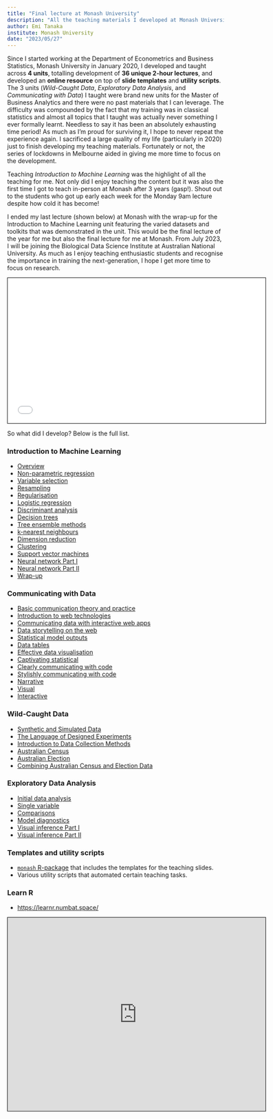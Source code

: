 ```yaml
---
title: "Final lecture at Monash University"
description: "All the teaching materials I developed at Monash University."
author: Emi Tanaka
institute: Monash University
date: "2023/05/27"
---
```


Since I started working at the Department of Econometrics and Business Statistics, Monash University in January 2020, I developed and taught across **4 units**, totalling development of **36 unique 2-hour lectures**, and developed an **online resource** on top of **slide templates** and **utility scripts**. The 3 units (_Wild-Caught Data_, _Exploratory Data Analysis_, and _Communicating with Data_) I taught were brand new units for the Master of Business Analytics and there were no past materials that I can leverage. The difficulty was compounded by the fact that my training was in classical statistics and almost all topics that I taught was actually never something I ever formally learnt. Needless to say it has been an absolutely exhausting time period! As much as I'm proud for surviving it, I hope to never repeat the experience again. I sacrificed a large quality of my life (particularly in 2020) just to finish developing my teaching materials. Fortunately or not, the series of lockdowns in Melbourne aided in giving me more time to focus on the development. 

Teaching _Introduction to Machine Learning_ was the highlight of all the teaching for me. Not only did I enjoy teaching the content but it was also the first time I got to teach in-person at Monash after 3 years (gasp!). Shout out to the students who got up early each week for the Monday 9am lecture despite how cold it has become! 

I ended my last lecture (shown below) at Monash with the wrap-up for the Introduction to Machine Learning unit featuring the varied datasets and toolkits that was demonstrated in the unit. This would be the final lecture of the year for me but also the final lecture for me at Monash. From July 2023, I will be joining the Biological Data Science Institute at Australian National University. As much as I enjoy teaching enthusiastic students and recognise the importance in training the next-generation, I hope I get more time to focus on research. 


<iframe width="600px" src="../../teaching/monash-iml/2023/lecture-12B.html" height="337.5px" style="border: 1px solid black;"></iframe>


So what did I develop? Below is the full list.


### Introduction to Machine Learning

- [Overview](../../teaching/monash-iml/2023/lecture-01.html) 
- [Non-parametric regression](../../teaching/monash-iml/2023/lecture-02A.html) 
- [Variable selection](../../teaching/monash-iml/2023/lecture-02B.html)   
- [Resampling](../../teaching/monash-iml/2023/lecture-03A.html) 
- [Regularisation](../../teaching/monash-iml/2023/lecture-03B.html)   
- [Logistic regression](../../teaching/monash-iml/2023/lecture-04A.html)  
- [Discriminant analysis](../../teaching/monash-iml/2023/lecture-04B.html) 
- [Decision trees](../../teaching/monash-iml/2023/lecture-05.html)  
- [Tree ensemble methods](../../teaching/monash-iml/2023/lecture-06.html)   
- [k-nearest neighbours](../../teaching/monash-iml/2023/lecture-07.html)   
- [Dimension reduction](../../teaching/monash-iml/2023/lecture-08.html)   
- [Clustering](../../teaching/monash-iml/2023/lecture-09.html)   
- [Support vector machines](../../teaching/monash-iml/2023/lecture-10.html)  
- [Neural network Part I](../../teaching/monash-iml/2023/lecture-11.html)  
- [Neural network Part II](../../teaching/monash-iml/2023/lecture-12A.html)   
- [Wrap-up](../../teaching/monash-iml/2023/lecture-12B.html)   



### Communicating with Data

- [Basic communication theory and practice](../../teaching/monash-cwd/2022/lecture-01.html)    
- [Introduction to web technologies](../../teaching/monash-cwd/2022/lecture-02.html)     
- [Communicating data with interactive web apps](../../teaching/monash-cwd/2022/lecture-03.html) 
- [Data storytelling on the web](../../teaching/monash-cwd/2022/lecture-04.html)   
- [Statistical model outputs](../../teaching/monash-cwd/2022/lecture-05A.html)     
- [Data tables](../../teaching/monash-cwd/2022/lecture-05B.html)      
- [Effective data visualisation](../../teaching/monash-cwd/2022/lecture-06.html)      
- [Captivating statistical ](../../teaching/monash-cwd/2022/lecture-07.html)     
- [Clearly communicating with code](../../teaching/monash-cwd/2022/lecture-08.html) 
- [Stylishly communicating with code](../../teaching/monash-cwd/2022/lecture-09.html) 
- [Narrative](../../teaching/monash-cwd/2022/lecture-10.html)      
- [Visual](../../teaching/monash-cwd/2022/lecture-11.html)      
- [Interactive](../../teaching/monash-cwd/2022/lecture-12.html)      

### Wild-Caught Data

- [Synthetic and Simulated Data](../../teaching/monash-wcd/2020/week08-PISA.html#2)
- [The Language of Designed Experiments](../../teaching/monash-wcd/2020/week09-DoE.html#2) 
- [Introduction to Data Collection Methods](../../teaching/monash-wcd/2021/lecture-01.html#2)
- [Australian Census](../../teaching/monash-wcd/2022/lecture-04.html#2)
- [Australian Election](../../teaching/monash-wcd/2022/lecture-05.html#2) 
- [Combining Australian Census and Election Data](../../teaching/monash-wcd/2022/lecture-06.html#2)  

### Exploratory Data Analysis

- [Initial data analysis](../../teaching/monash-eda/ida.html)
- [Single variable](../../teaching/monash-eda/single-variable.html)  
- [Comparisons](../../teaching/monash-eda/comparisons.html)   
- [Model diagnostics](../../teaching/monash-eda/model-diagnostics.html) 
- [Visual inference Part I](../../teaching/monash-eda/visual-inference-part1.html) 
- [Visual inference Part II](../../teaching/monash-eda/visual-inference-part2.html)

### Templates and utility scripts

- [`monash` R-package](https://github.com/numbats/monash) that includes the templates for the teaching slides.
- Various utility scripts that automated certain teaching tasks.

### Learn R 


- [https://learnr.numbat.space/](https://learnr.numbat.space/)

<iframe src="https://learnr.numbat.space/" width="600px" height="450px" style="border: 1px solid black;">


